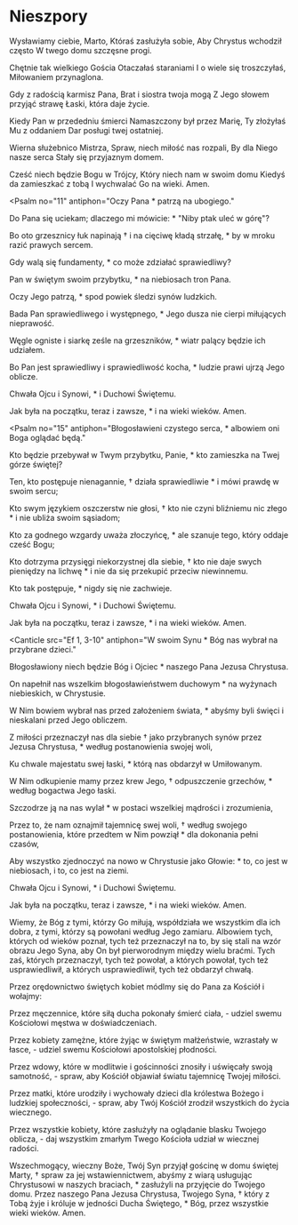 # Nieszpory

<Opening />

<Hymn>

Wysławiamy ciebie, Marto,
Któraś zasłużyła sobie,
Aby Chrystus wchodził często
W twego domu szczęsne progi.

Chętnie tak wielkiego Gościa
Otaczałaś staraniami
I o wiele się troszczyłaś,
Miłowaniem przynaglona.

Gdy z radością karmisz Pana,
Brat i siostra twoja mogą
Z Jego słowem przyjąć strawę
Łaski, która daje życie.

Kiedy Pan w przededniu śmierci
Namaszczony był przez Marię,
Ty złożyłaś Mu z oddaniem
Dar posługi twej ostatniej.

Wierna służebnico Mistrza,
Spraw, niech miłość nas rozpali,
By dla Niego nasze serca
Stały się przyjaznym domem.

Cześć niech będzie Bogu w Trójcy,
Który niech nam w swoim domu
Kiedyś da zamieszkać z tobą
I wychwalać Go na wieki. Amen.

</Hymn>

<Psalm
  no="11"
  antiphon="Oczy Pana * patrzą na ubogiego."
>

Do Pana się uciekam; dlaczego mi mówicie: \*
"Niby ptak uleć w górę"?

Bo oto grzesznicy łuk napinają †
i na cięciwę kładą strzałę, \*
by w mroku razić prawych sercem.

Gdy walą się fundamenty, \*
co może zdziałać sprawiedliwy?

Pan w świętym swoim przybytku, \*
na niebiosach tron Pana.

Oczy Jego patrzą, \*
spod powiek śledzi synów ludzkich.

Bada Pan sprawiedliwego i występnego, \*
Jego dusza nie cierpi miłujących nieprawość.

Węgle ogniste i siarkę ześle na grzeszników, \*
wiatr palący będzie ich udziałem.

Bo Pan jest sprawiedliwy i sprawiedliwość kocha, \*
ludzie prawi ujrzą Jego oblicze.

Chwała Ojcu i Synowi, \*
i Duchowi Świętemu.

Jak była na początku, teraz i zawsze, \*
i na wieki wieków. Amen.

</Psalm>

<Psalm
  no="15"
  antiphon="Błogosławieni czystego serca, * albowiem oni Boga oglądać będą."
>

Kto będzie przebywał w Twym przybytku, Panie, \*
kto zamieszka na Twej górze świętej?

Ten, kto postępuje nienagannie, †
działa sprawiedliwie \*
i mówi prawdę w swoim sercu;

Kto swym językiem oszczerstw nie głosi, †
kto nie czyni bliźniemu nic złego \*
i nie ubliża swoim sąsiadom;

Kto za godnego wzgardy uważa złoczyńcę, \*
ale szanuje tego, który oddaje cześć Bogu;

Kto dotrzyma przysięgi niekorzystnej dla siebie, †
kto nie daje swych pieniędzy na lichwę \*
i nie da się przekupić przeciw niewinnemu.

Kto tak postępuje, \*
nigdy się nie zachwieje.

Chwała Ojcu i Synowi, \*
i Duchowi Świętemu.

Jak była na początku, teraz i zawsze, \*
i na wieki wieków. Amen.

</Psalm>

<Canticle
  src="Ef 1, 3-10"
  antiphon="W swoim Synu * Bóg nas wybrał na przybrane dzieci."
>

Błogosławiony niech będzie Bóg i Ojciec \*
naszego Pana Jezusa Chrystusa.

On napełnił nas wszelkim błogosławieństwem duchowym \*
na wyżynach niebieskich, w Chrystusie.

W Nim bowiem wybrał nas przed założeniem świata, \*
abyśmy byli święci i nieskalani przed Jego
obliczem.

Z miłości przeznaczył nas dla siebie †
jako przybranych synów przez Jezusa Chrystusa, \*
według postanowienia swojej woli,

Ku chwale majestatu swej łaski, \*
którą nas obdarzył w Umiłowanym.

W Nim odkupienie mamy przez krew Jego, †
odpuszczenie grzechów, \*
według bogactwa Jego łaski.

Szczodrze ją na nas wylał \*
w postaci wszelkiej mądrości i zrozumienia,

Przez to, że nam oznajmił tajemnicę swej woli, †
według swojego postanowienia, które przedtem w Nim powziął \*
dla dokonania pełni czasów,

Aby wszystko zjednoczyć na nowo w Chrystusie jako Głowie: \*
to, co jest w niebiosach, i to, co jest na ziemi.

Chwała Ojcu i Synowi, \*
i Duchowi Świętemu.

Jak była na początku, teraz i zawsze, \*
i na wieki wieków. Amen.

</Canticle>

<Reading src="Rz 8, 28-30">
  Wiemy, że Bóg z tymi, którzy Go miłują, współdziała we wszystkim dla ich
  dobra, z tymi, którzy są powołani według Jego zamiaru. Albowiem tych, których
  od wieków poznał, tych też przeznaczył na to, by się stali na wzór obrazu Jego
  Syna, aby On był pierworodnym między wielu braćmi. Tych zaś, których
  przeznaczył, tych też powołał, a których powołał, tych też usprawiedliwił, a
  których usprawiedliwił, tych też obdarzył chwałą.
</Reading>

<Responsory
  a="Bóg ją wybrał"
  b="I bardzo umiłował"
  c="Dał jej zamieszkać w swoim przybytku."
/>

<Magnificat antiphon="Jezus miłował Martę, * jej siostrę, Marię, i brata ich, Łazarza." />

<Intercessions response="Pamiętaj, Panie, o swoim Kościele.">

Przez orędownictwo świętych kobiet módlmy się do Pana za Kościół i wołajmy:

Przez męczennice, które siłą ducha pokonały śmierć ciała,
- udziel swemu Kościołowi męstwa w doświadczeniach.

Przez kobiety zamężne, które żyjąc w świętym małżeństwie, wzrastały w łasce,
- udziel swemu Kościołowi apostolskiej płodności.

Przez wdowy, które w modlitwie i gościnności znosiły i uświęcały swoją samotność,
- spraw, aby Kościół objawiał światu tajemnicę Twojej miłości.

Przez matki, które urodziły i wychowały dzieci dla królestwa Bożego i ludzkiej społeczności,
- spraw, aby Twój Kościół zrodził wszystkich do życia wiecznego.

Przez wszystkie kobiety, które zasłużyły na oglądanie blasku Twojego oblicza,
- daj wszystkim zmarłym Twego Kościoła udział w wiecznej radości.

</Intercessions>

<Prayer>
  Wszechmogący, wieczny Boże, Twój Syn przyjął gościnę w domu świętej
  Marty, † spraw za jej wstawiennictwem, abyśmy z wiarą usługując Chrystusowi w
  naszych braciach, * zasłużyli na przyjęcie do Twojego domu. Przez naszego Pana
  Jezusa Chrystusa, Twojego Syna, † który z Tobą żyje i króluje w jedności Ducha
  Świętego, * Bóg, przez wszystkie wieki wieków. Amen.
</Prayer>

<Dismissal />
